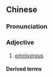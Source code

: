 {{also|杂食}}
==Chinese==
{{zh-forms|s=杂食}}

===Pronunciation===
{{zh-pron
|m=záshí
|c=zaap6 sik6
|cat=a
}}

===Adjective===
{{zh-adj}}

# [[omnivorous]]

====Derived terms====
{{zh-der|雜食動物|雜食獸|雜食性|雜食性動物}}